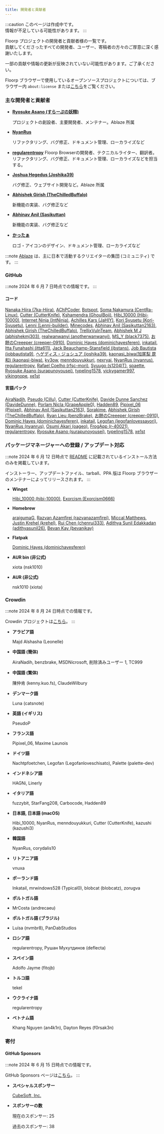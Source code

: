 ```yaml
---
title: 開発者と貢献者
---
```



:::caution
このページは作成中です。\
情報が不足している可能性があります。
:::

Floorp プロジェクトの開発者と貢献者様の一覧です。\
貢献してくださったすべての開発者、ユーザー、寄稿者の方々のご厚意に深く感謝いたします。

一部の貢献や情報の更新が反映されていない可能性があります。ご了承ください。

Floorp ブラウザーで使用しているオープンソースプロジェクトについては、ブラウザー内 `about:license` または[こちら](https://github.com/Floorp-Projects/Floorp?tab=readme-ov-file#-floorp-license-notices-)をご覧ください。

### 主な開発者と貢献者

- [**Ryosuke Asano (すらーぷの妖精)**](https://github.com/surapunoyousei)

  プロジェクトの創設者、主要開発者、メンテナー。Ablaze 所属

- [**NyanRus**](https://github.com/nyanrus)

  リファクタリング、バグ修正、ドキュメント管理、ローカライズなど

- [**regularentropy**](https://github.com/regularentropy)
  Floorp Browserの開発者、テクニカルライター、翻訳者。リファクタリング、バグ修正、ドキュメント管理、ローカライズなどを担当する。

- [**Joshua Hegedus (Joshika39)**](https://github.com/joshika39)

  バグ修正、ウェブサイト開発など。Ablaze 所属

- [**Abhishek Girish (TheChilledBuffalo)**](https://github.com/TheChilledBuffalo)

  新機能の実装、バグ修正など

- [**Abhinav Anil (Sasikuttan)**](https://github.com/Sasikuttan2163)

  新機能の実装、バグ修正など

- [**かったぁ**](https://github.com/CutterKnife)

  ロゴ・アイコンのデザイン、ドキュメント管理、ローカライズなど

:::note
[Ablaze](https://ablaze.one) は、主に日本で活動するクリエイターの集団 (コミュニティ) です。
:::

### GitHub

:::note
2024 年 6 月 7 日時点での情報です。
:::

#### コード

  [Nanaka Hiira (7ka-Hiira)](https://github.com/7ka-Hiira), [AChPCoder](https://github.com/AChPCoder), [Botspot](https://github.com/Botspot), [Soma Nakamura (CentRa-Linux)](https://github.com/CentRa-Linux), [Cutter (CutterKnife)](https://github.com/CutterKnife), [Kshamendra (GhoulBoii)](https://github.com/GhoulBoii), [Hibi_10000 (Hibi-10000)](https://github.com/Hibi-10000), [Internet Ninja (IntNinja)](https://github.com/IntNinja), [Achilles Kars (JaHIY)](https://github.com/JaHIY), [Kori Syusetu (Kori-Syusetu)](https://github.com/Kori-Syusetu), [Lenni (Lenni-builder)](https://github.com/Lenni-builder), [Minecodes](https://github.com/Minecodes), [Abhinav Anil (Sasikuttan2163)](https://github.com/Sasikuttan2163), [Abhishek Girish (TheChilledBuffalo)](https://github.com/TheChilledBuffalo), [TrellixVulnTeam](https://github.com/TrellixVulnTeam), [Abhishek M J (abhishekmj303)](https://github.com/abhishekmj303), [realwanwanyi (anotherwanwanyi)](https://github.com/anotherwanwanyi), [MS_Y (black7375)](https://github.com/black7375), [お餅のCreeeper (creeper-0910)](https://github.com/creeper-0910), [Dominic Hayes (dominichayesferen)](https://github.com/dominichayesferen), [inkatail](https://github.com/inkatail), [Itta Funahashi (itta611)](https://github.com/itta611), [Jack Beauchamp-Stansfield (jbstans)](https://github.com/jbstans), [Job Bautista (jobbautista9)](https://github.com/jobbautista9), [ヘゲディス・ジョシュア (joshika39)](https://github.com/joshika39), [kaonasi_biwa(加尾梨 毘和) (kaonasi-biwa)](https://github.com/kaonasi-biwa), [ky3ow](https://github.com/ky3ow), [menndouyukkuri](https://github.com/menndouyukkuri), [nexryai](https://github.com/nexryai), [NyanRus (nyanrus)](https://github.com/nyanrus), [regularentropy](https://github.com/regularentropy), [Rafael Coelho (rfsc-mori)](https://github.com/rfsc-mori), [Syuugo (s1204IT)](https://github.com/s1204IT), [spaette](https://github.com/spaette), [Ryosuke Asano (surapunoyousei)](https://github.com/surapunoyousei), [typeling1578](https://github.com/typeling1578), [vickygamer997](https://github.com/vickygamer997), [vikingnope](https://github.com/vikingnope), [xe1st](https://github.com/xe1st)

#### 言語パック

  [AiraNadih](https://github.com/AiraNadih), [Pseudo (Cillu)](https://github.com/Cillu), [Cutter (CutterKnife)](https://github.com/CutterKnife), [Davide Dunne Sanchez (DavideDunne)](https://github.com/DavideDunne), [Porlam Nicla (GrapeApple0)](https://github.com/GrapeApple0), [Hadden89](https://github.com/Hadden89), [Pipixel_06 (Pipixel)](https://github.com/Pipixel), [Abhinav Anil (Sasikuttan2163)](https://github.com/Sasikuttan2163), [Sorakime](https://github.com/Sorakime), [Abhishek Girish (TheChilledBuffalo)](https://github.com/TheChilledBuffalo), [Ryan Lieu (benzBrake)](https://github.com/benzBrake), [お餅のCreeeper (creeper-0910)](https://github.com/creeper-0910), [Dominic Hayes (dominichayesferen)](https://github.com/dominichayesferen), [inkatail](https://github.com/inkatail), [Legofan (legofanlovessayori)](https://github.com/legofanlovessayori), [NyanRus (nyanrus)](https://github.com/nyanrus), [Osumi Akari (oageo)](https://github.com/oageo), [FrogApp (r-40021)](https://github.com/r-40021), [regularentropy](https://github.com/regularentropy), [Ryosuke Asano (surapunoyousei)](https://github.com/surapunoyousei), [typeling1578](https://github.com/typeling1578), [xe1st](https://github.com/xe1st)

### パッケージマネージャーへの登録 / アップデート対応

:::note
2024 年 6 月 12 日時点で [README](https://github.com/Floorp-Projects/Floorp#-get-started) に記載されているインストール方法のみを掲載しています。

インストーラー、アップデートファイル、tarball、PPA 版は Floorp ブラウザーのメンテナーによってリリースされます。
:::

- **Winget**

  [Hibi_10000 (hibi-10000)](https://github.com/hibi-10000), [Exorcism (Exorcism0666)](https://github.com/Exorcism0666)

- **Homebrew**

  [araigumaG](https://github.com/araigumaG), [Razvan Azamfirei (razvanazamfirei)](https://github.com/razvanazamfirei), [Miccal Matthews](https://github.com/miccal), [Justin Krehel (krehel)](https://github.com/krehel), [Rui Chen (chenrui333)](https://github.com/chenrui333), [Adithya Sunil Edakkadan (adithyasunil26)](https://github.com/adithyasunil26), [Bevan Kay (bevanjkay)](https://github.com/bevanjkay)

- **Flatpak**

  [Dominic Hayes (dominichayesferen)](https://github.com/dominichayesferen)

- **AUR bin (非公式)**

  xiota (nsk1010)

- **AUR (非公式)**

  nsk1010 (xiota)

### Crowdin

:::note
2024 年 8 月 24 日時点での情報です。

Crowdin プロジェクトは[こちら](https://crowdin.com/project/floorp-browser)。
:::

- **アラビア語**

  Majd Alshasha (Leonelle)

- **中国語 (簡体)**

  AiraNadih, benzbrake, MSDNicrosoft, 削除済みユーザー 1, TC999

- **中国語 (繁体)**

  陳仲肯 (kenny.kuo.fs), ClaudeWilbury

- **デンマーク語**

  Luna (catsnote)

- **英語 (イギリス)**

  PseudoP

- **フランス語**

  Pipixel_06, Maxime Launois

- **ドイツ語**

  Nachtpfoetchen, Legofan (Legofanloveschisato), Palette (palette-dev)

- **インドネシア語**

  HAGNi, Linerly

- **イタリア語**

  fuzzybit, StarFang208, Carbocode, Hadden89

- **日本語, 日本語 (macOS)**

  Hibi_10000, NyanRus, menndouyukkuri, Cutter (CutterKnife), kazushi (kazushi3)

- **韓国語**

  NyanRus, corydalis10

- **リトアニア語**

  vnuxa

- **ポーランド語**

  Inkatail, mrwindows528 (Typical0), blobcat (blobcatz), zorugva

- **ポルトガル語**

- MrCosta (andrecaeu)

- **ポルトガル語 (ブラジル)**

- Luísa (nvmbr8), PanDabStudios

- **ロシア語**

  regularentropy, Рушан Мухутдинов (deflecta)

- **スペイン語**

  Adolfo Jayme (fitojb)

- **トルコ語**

  tekel

- **ウクライナ語**

  regularentropy

- **ベトナム語**

  Khang Nguyen (an4k1n), Dayton Reyes (f0rsak3n)

### 寄付

#### GitHub Sponsors

:::note
2024 年 6 月 15 日時点での情報です。

GitHub Sponsors ページは[こちら](https://crowdin.com/project/floorp-browser)。
:::

- **スペシャルスポンサー**

  [CubeSoft, Inc.](https://www.cube-soft.jp/)

- **スポンサーの数**

  現在のスポンサー: 25

  過去のスポンサー: 38

<Support />